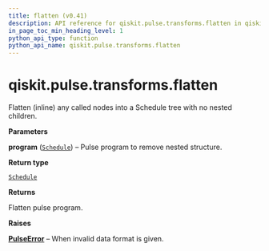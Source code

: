 ```yaml
---
title: flatten (v0.41)
description: API reference for qiskit.pulse.transforms.flatten in qiskit v0.41
in_page_toc_min_heading_level: 1
python_api_type: function
python_api_name: qiskit.pulse.transforms.flatten
---
```


<span id="qiskit-pulse-transforms-flatten" />

# qiskit.pulse.transforms.flatten

<Function id="qiskit.pulse.transforms.flatten" isDedicatedPage={true} github="https://github.com/qiskit/qiskit/tree/stable/0.23/qiskit/pulse/transforms/canonicalization.py" signature="flatten(program)">
  Flatten (inline) any called nodes into a Schedule tree with no nested children.

  **Parameters**

  **program** ([`Schedule`](qiskit.pulse.Schedule "qiskit.pulse.schedule.Schedule")) – Pulse program to remove nested structure.

  **Return type**

  [`Schedule`](qiskit.pulse.Schedule "qiskit.pulse.schedule.Schedule")

  **Returns**

  Flatten pulse program.

  **Raises**

  [**PulseError**](pulse#qiskit.pulse.PulseError "qiskit.pulse.PulseError") – When invalid data format is given.
</Function>

